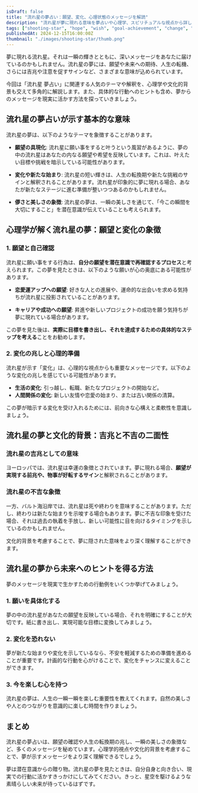 ```yaml
---
isDraft: false
title: "流れ星の夢占い：願望、変化、心理状態のメッセージを解読"
description: "流れ星が夢に現れる意味を夢占いや心理学、スピリチュアルな視点から詳しく解説します。願望や未来へのヒント、吉兆を含む多面的な意味を理解しましょう。"
tags: ["shooting-star", "hope", "wish", "goal-achievement", "change", "future", "good-luck", "transience"]
publishedAt: 2024-12-15T16:00:00Z
thumbnail: "./images/shooting-star/thumb.png"
---
```


夢に現れる流れ星。それは一瞬の輝きとともに、深いメッセージをあなたに届けているのかもしれません。流れ星の夢には、願望や未来への期待、人生の転機、さらには吉兆や注意を促すサインなど、さまざまな意味が込められています。

今回は「流れ星 夢占い」に関連する人気のテーマや解釈を、心理学や文化的背景も交えて多角的に解説します。また、具体的な行動へのヒントも含め、夢からのメッセージを現実に活かす方法を探っていきましょう。

<TableOfContents />

<AdUnit />

## 流れ星の夢占いが示す基本的な意味

流れ星の夢は、以下のようなテーマを象徴することがあります。

- <strong>願望の具現化</strong>:
  流れ星に願い事をすると叶うという風習があるように、夢の中の流れ星はあなたの内なる願望や希望を反映しています。これは、叶えたい目標や挑戦を暗示している可能性があります。

- <strong>変化や新たな始まり</strong>:
  流れ星の短い輝きは、人生の転換期や新たな挑戦のサインと解釈されることがあります。流れ星が印象的に夢に現れる場合、あなたが新たなステージに進む準備が整いつつあるのかもしれません。

- <strong>儚さと美しさの象徴</strong>:
  流れ星の夢は、一瞬の美しさを通じて、「今この瞬間を大切にすること」を潜在意識が伝えていることも考えられます。

<AdUnit />

## 心理学が解く流れ星の夢：願望と変化の象徴

### 1. 願望と自己確認

流れ星に願い事をする行為は、**自分の願望を潜在意識で再確認するプロセス**と考えられます。この夢を見たときは、以下のような願いが心の奥底にある可能性があります。

- <strong>恋愛運アップへの願望</strong>:
  好きな人との進展や、運命的な出会いを求める気持ちが流れ星に投影されていることがあります。

- <strong>キャリアや成功への願望</strong>: 昇進や新しいプロジェクトの成功を願う気持ちが夢に現れている場合があります。

この夢を見た後は、<strong>実際に目標を書き出し、それを達成するための具体的なステップを考える</strong>ことをお勧めします。

### 2. 変化の兆しと心理的準備

流れ星が示す「変化」は、心理的な視点からも重要なメッセージです。以下のような変化の兆しを感じている可能性があります。

- <strong>生活の変化</strong>: 引っ越し、転職、新たなプロジェクトの開始など。
- <strong>人間関係の変化</strong>: 新しい友情や恋愛の始まり、または古い関係の清算。

この夢が暗示する変化を受け入れるためには、前向きな心構えと柔軟性を意識しましょう。

<AdUnit />

## 流れ星の夢と文化的背景：吉兆と不吉の二面性

### 流れ星の吉兆としての意味

ヨーロッパでは、流れ星は幸運の象徴とされています。夢に現れる場合、**願望が実現する前兆や、物事が好転するサイン**と解釈されることがあります。

### 流れ星の不吉な象徴

一方、バルト海沿岸では、流れ星は死や終わりを意味することがあります。ただし、終わりは新たな始まりを示唆する場合もあります。夢に不吉な印象を受けた場合、それは過去の執着を手放し、新しい可能性に目を向けるタイミングを示しているのかもしれません。

文化的背景を考慮することで、夢に隠された意味をより深く理解することができます。

<AdUnit />

## 流れ星の夢から未来へのヒントを得る方法

夢のメッセージを現実で生かすための行動例をいくつか挙げてみましょう。

### 1. 願いを具体化する

夢の中の流れ星があなたの願望を反映している場合、それを明確にすることが大切です。紙に書き出し、実現可能な目標に変換してみましょう。

### 2. 変化を恐れない

夢が新たな始まりや変化を示しているなら、不安を軽減するための準備を進めることが重要です。計画的な行動を心がけることで、変化をチャンスに変えることができます。

### 3. 今を楽しむ心を持つ

流れ星の夢は、人生の一瞬一瞬を楽しむ重要性を教えてくれます。自然の美しさや人とのつながりを意識的に楽しむ時間を作りましょう。

<AdUnit />

## まとめ

流れ星の夢占いは、願望の確認や人生の転換期の兆し、一瞬の美しさの象徴など、多くのメッセージを秘めています。心理学的視点や文化的背景を考慮することで、夢が示すメッセージをより深く理解できるでしょう。

夢は潜在意識からの贈り物。流れ星の夢を見たときは、自分自身と向き合い、現実での行動に活かすきっかけにしてみてください。きっと、星空を駆けるような素晴らしい未来が待っているはずです。
